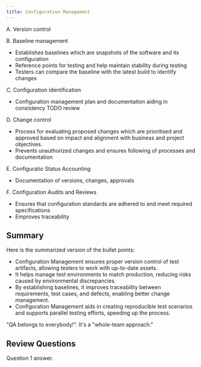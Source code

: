 ```yaml
---
title: Configuration Management
---
```



A. Version control

B. Baseline management
- Establishes baselines which are snapshots of the software and its configuration
- Reference points for testing and help maintain stability during testing
- Testers can compare the baseline with the latest build to identify changes

C. Configuration identification
- Configuration management plan and documentation aiding in consistency TODO review

D. Change control
- Process for evaluating proposed changes which are prioritised and approved based on impact and alignment with business and project objectives.
- Prevents unauthorized changes and ensures following of processes and documentation

E. Configuratio Status Accounting

- Documentation of versions, changes, approvals

F. Configuration Audits and Reviews
- Ensures that configuration standards are adhered to and meet required specifications
- Emproves traceability

## Summary

Here is the summarized version of the bullet points:

- Configuration Management ensures proper version control of test artifacts, allowing testers to work with up-to-date assets.
- It helps manage test environments to match production, reducing risks caused by environmental discrepancies.
- By establishing baselines, it improves traceability between requirements, test cases, and defects, enabling better change management.
- Configuration Management aids in creating reproducible test scenarios and supports parallel testing efforts, speeding up the process.

"QA belongs to everybody!". It's a "whole-team approach."


## Review Questions

<FAQList title="FAQs">
  <FAQ title="Question 1?">
    Question 1 answer.
  </FAQ>
</FAQList>